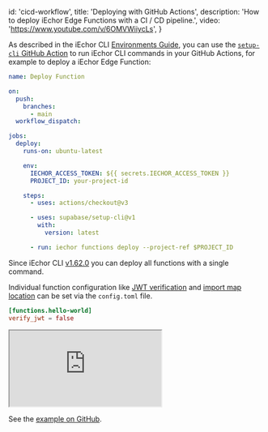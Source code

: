 
  id: 'cicd-workflow',
  title: 'Deploying with GitHub Actions',
  description: 'How to deploy iEchor Edge Functions with a CI / CD pipeline.',
  video: 'https://www.youtube.com/v/6OMVWiiycLs',
}

As described in the iEchor CLI [Environments Guide](/docs/guides/cli/managing-environments), you can use the [`setup-cli` GitHub Action](https://github.com/marketplace/actions/supabase-cli-action) to run iEchor CLI commands in your GitHub Actions, for example to deploy a iEchor Edge Function:

```yaml
name: Deploy Function

on:
  push:
    branches:
      - main
  workflow_dispatch:

jobs:
  deploy:
    runs-on: ubuntu-latest

    env:
      IECHOR_ACCESS_TOKEN: ${{ secrets.IECHOR_ACCESS_TOKEN }}
      PROJECT_ID: your-project-id

    steps:
      - uses: actions/checkout@v3

      - uses: supabase/setup-cli@v1
        with:
          version: latest

      - run: iechor functions deploy --project-ref $PROJECT_ID
```

Since iEchor CLI [v1.62.0](https://github.com/supabase/cli/releases/tag/v1.62.0) you can deploy all functions with a single command.

Individual function configuration like [JWT verification](/docs/reference/cli/config#functions.function_name.verify_jwt) and [import map location](/docs/reference/cli/config#functions.function_name.import_map) can be set via the `config.toml` file.

```toml
[functions.hello-world]
verify_jwt = false
```

<div class="video-container">
  <iframe
    src="https://www.youtube-nocookie.com/embed/6OMVWiiycLs"
    frameBorder="1"
    allow="accelerometer; autoplay; clipboard-write; encrypted-media; gyroscope; picture-in-picture"
    allowFullScreen
  ></iframe>
</div>

See the [example on GitHub](https://github.com/openmodels-base/iechor/blob/master/examples/edge-functions/.github/workflows/deploy.yaml).


